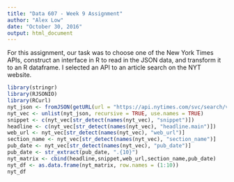 ---
title: "Data 607 - Week 9 Assignment"
author: "Alex Low"
date: "October 30, 2016"
output: html_document
---

For this assignment, our task was to choose one of the New York Times APIs, construct an interface in R to read in the JSON data, and transform it to an R dataframe. I selected an API to an article search on the NYT website.


```{r}
library(stringr)
library(RJSONIO)
library(RCurl)
nyt_json <- fromJSON(getURL(url = "https://api.nytimes.com/svc/search/v2/articlesearch.json?api_key=922e2eee28114fb0a30f5c4fa88d67b"))
nyt_vec <- unlist(nyt_json, recursive = TRUE, use.names = TRUE)
snippet <- c(nyt_vec[str_detect(names(nyt_vec), "snippet")])
headline <- c(nyt_vec[str_detect(names(nyt_vec), "headline.main")])
web_url <- nyt_vec[str_detect(names(nyt_vec), "web_url")]
section_name <- nyt_vec[str_detect(names(nyt_vec), "section_name")]
pub_date <- nyt_vec[str_detect(names(nyt_vec), "pub_date")]
pub_date <- str_extract(pub_date, ".{10}")
nyt_matrix <- cbind(headline,snippet,web_url,section_name,pub_date)
nyt_df <- as.data.frame(nyt_matrix, row.names = (1:10))
nyt_df
```



